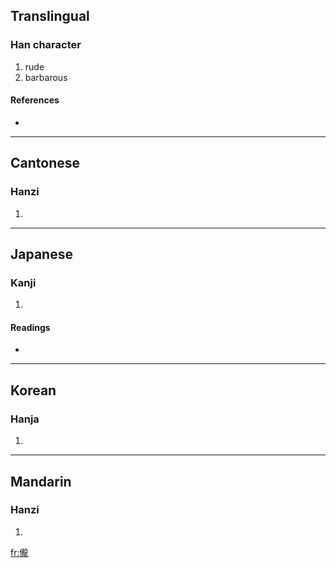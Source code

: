 ==Translingual==

===Han character===
{{Han char|rn=9|rad=人|as=16|sn=18|four=2121<sub>1</sub>|canj=人卜月心 (OYBP)}}

# rude
# barbarous

====References====
* {{Han ref|kx=0121.170|dkj=01281|dj=0256.050|hdz=10237.010|uh=5131|ud=20785|bh=EFB7|bd=61367}}

----

==Cantonese==

===Hanzi===
{{yue-hanzi|jyut=|y=lung5}}

# {{defn|Cantonese|sort=人16}}

----

==Japanese==

===Kanji===
{{ja-kanji|grade=|rs=人16}}

# {{defn|Japanese|sort=人16}}

====Readings====
* {{ja-readings|on=[[ろう]] (rō), [[る]] (ru), [[りょう]] (ryō), [[りゅ]] (ryu)|kun=[[でさあがらない]] (desaagaranai), [[うやむや]] (uyamuya)}}

----

==Korean==

===Hanja===
{{ko-hanja|hangeul=롱|rv=rong|mr=rong}}

# {{defn|Korean|sort=人16}}

----

==Mandarin==

===Hanzi===
{{cmn-hanzi|pin=[[lǒng]] ([[long3]])|wg=lung<sup>3</sup>}}

# {{defn|Mandarin|sort=人16}}

[[fr:儱]]